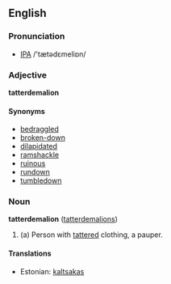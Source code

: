 ==English==
===Pronunciation===
* [[IPA]] /'tætədεmeliɒn/
===Adjective===
'''tatterdemalion'''
====Synonyms====
*[[bedraggled]]
*[[broken-down]]
*[[dilapidated]]
*[[ramshackle]]
*[[ruinous]]
*[[rundown]]
*[[tumbledown]]

===Noun===
'''tatterdemalion''' ([[tatterdemalions]])

# (a) Person with [[tatter]]ed clothing, a pauper.

====Translations====
*Estonian: [[kaltsakas]]